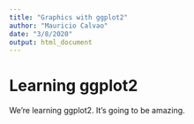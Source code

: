 ```yaml
---
title: "Graphics with ggplot2"
author: "Mauricio Calvao"
date: "3/8/2020"
output: html_document
---
```


# Learning ggplot2

We're learning ggplot2. It's going to be amazing.
